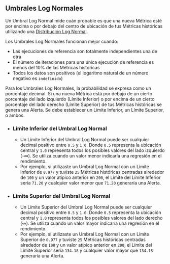 ## Umbrales Log Normales

Un Umbral Log Normal mide cuán probable es que
una nueva Métrica esté por encima o por debajo del centro de ubicación de tus Métricas históricas utilizando una [Distribución Log Normal](https://es.wikipedia.org/wiki/Distribuci%C3%B3n_log-normal).

Los Umbrales Log Normales funcionan mejor cuando:
- Las ejecuciones de referencia son totalmente independientes una de otra
- El número de iteraciones para una única ejecución de referencia es menos del 10% de las Métricas históricas
- Todos los datos son positivos (el logaritmo natural de un número negativo es `indefinido`)

Para los Umbrales Log Normales, la probabilidad se expresa como un porcentaje decimal.
Si una nueva Métrica está por debajo de un cierto porcentaje del lado izquierdo (Límite Inferior)
o por encima de un cierto porcentaje del lado derecho (Límite Superior) de tus Métricas históricas se genera una Alerta.
Se debe establecer un Límite Inferior, un Límite Superior, o ambos.

- ### Límite Inferior del Umbral Log Normal
  - Un Límite Inferior del Umbral Log Normal puede ser cualquier decimal positivo entre `0.5` y `1.0`.
Donde `0.5` representa la ubicación central y `1.0` representa todos los posibles valores del lado izquierdo (-∞).
Se utiliza cuando un valor menor indicaría una regresión en el rendimiento.
  - Por ejemplo, si utilizaste un Umbral Log Normal con un Límite Inferior de `0.977`
y tuviste `25` Métricas históricas centradas alrededor de `100` y un valor atípico anterior en `200`,
el Límite del Límite Inferior sería `71.20` y
cualquier valor menor que `71.20` generaría una Alerta.
- ### Límite Superior del Umbral Log Normal
  - Un Límite Superior del Umbral Log Normal puede ser cualquier decimal positivo entre `0.5` y `1.0`.
Donde `0.5` representa la ubicación central y `1.0` representa todos los posibles valores del lado derecho (∞).
Se utiliza cuando un valor mayor indicaría una regresión en el rendimiento.
  - Por ejemplo, si utilizaste un Umbral Log Normal con un Límite Superior de `0.977`
y tuviste `25` Métricas históricas centradas alrededor de `100` y un valor atípico anterior en `200`,
el Límite del Límite Superior sería `134.18` y
cualquier valor mayor que `134.18` generaría una Alerta.